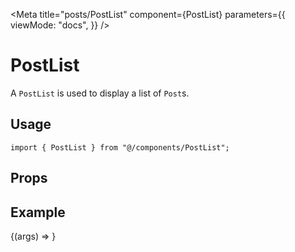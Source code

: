 
<Meta
  title="posts/PostList"
  component={PostList}
  parameters={{
    viewMode: "docs",
  }}
/>

# PostList

A `PostList` is used to display a list of `Post`s.

## Usage

```tsx
import { PostList } from "@/components/PostList";
```

## Props

<ArgsTable component={PostList} />

## Example

<Canvas>
  <Story
    name="Default"
    args={{
      posts: [
        {
          title: "Robots invade the world",
          excerpt: {
            excerpt: "The captain says you are a friend. I will not kill you.",
          },
          slug: "/robots",
          published: "April 7th, 2021",
        },
        {
          title: "Robots invade the world",
          excerpt: {
            excerpt: "The captain says you are a friend. I will not kill you.",
          },
          slug: "/robots",
          published: "April 7th, 2021",
        },
        {
          title: "Robots invade the world",
          excerpt: {
            excerpt: "The captain says you are a friend. I will not kill you.",
          },
          slug: "/robots",
          published: "April 7th, 2021",
        },
      ],
    }}
  >
    {(args) => <PostList {...args} />}
  </Story>
</Canvas>
